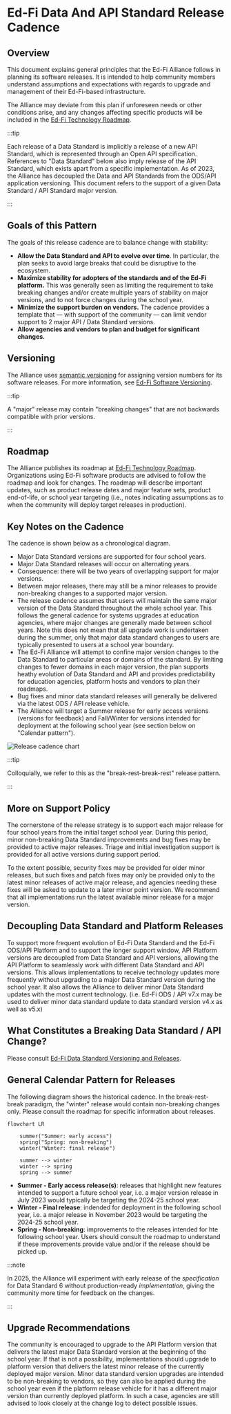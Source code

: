 # Ed-Fi Data And API Standard Release Cadence

## Overview

This document explains general principles that the Ed-Fi Alliance follows in
planning its software releases. It is intended to help community members
understand assumptions and expectations with regards to upgrade and management
of their Ed-Fi-based infrastructure.

The Alliance may deviate from this plan if unforeseen needs or other conditions
arise, and any changes affecting specific products will be included in the
[Ed-Fi Technology Roadmap](./readme.mdx).

:::tip

Each release of a Data Standard is implicitly a release of a new API Standard,
which is represented through an Open API specification. References to "Data
Standard" below also imply release of the API Standard, which exists apart from
a specific implementation. As of 2023, the Alliance has decoupled the Data and
API Standards from the ODS/API application versioning. This document refers to
the support of a given Data Standard / API Standard major version.

:::

## Goals of this Pattern

The goals of this release cadence are to balance change with stability:

* **Allow the Data Standard and API to evolve over time**. In particular, the
  plan seeks to avoid large breaks that could be disruptive to the ecosystem.
* **Maximize stability for adopters of the standards and of the Ed-Fi
  platform.** This was generally seen as limiting the requirement to take
  breaking changes and/or create multiple years of stability on major versions,
  and to not force changes during the school year.
* **Minimize the support burden on vendors.** The cadence provides a template
  that &mdash; with support of the community &mdash; can limit vendor support to
  2 major API / Data Standard versions.
* **Allow agencies and vendors to plan and budget for significant changes.**

## Versioning

The Alliance uses [semantic versioning](https://www.semver.org) for assigning
version numbers for its software releases. For more information, see [Ed-Fi
Software
Versioning](/community/sdlc/code-contribution-guidelines/software-versioning).

:::tip

A "major" release may contain "breaking changes" that are not backwards
compatible with prior versions.

:::

## Roadmap

The Alliance publishes its roadmap at [Ed-Fi Technology Roadmap](./readme.mdx).
Organizations using Ed-Fi software products are advised to follow the roadmap
and look for changes. The roadmap will describe important updates, such as
product release dates and major feature sets, product end-of-life, or school
year targeting (i.e., notes indicating assumptions as to when the community will
deploy target releases in production).

## Key Notes on the Cadence

The cadence is shown below as a chronological diagram.

* Major Data Standard versions are supported for four school years.
* Major Data Standard releases will occur on alternating years.
* Consequence: there will be two years of overlapping support for major
  versions.
* Between major releases, there may still be a minor releases to provide
  non-breaking changes to a supported major version.
* The release cadence assumes that users will maintain the same major version of
  the Data Standard throughout the whole school year. This follows the general
  cadence for systems upgrades at education agencies, where major changes are
  generally made between school years. Note this does not mean that all upgrade
  work is undertaken during the summer, only that major data standard changes to
  users are typically presented to users at a school year boundary.
* The Ed-Fi Alliance will attempt to confine major version changes to the Data
  Standard to particular areas or domains of the standard. By limiting changes
  to fewer domains in each major version, the plan supports heathy evolution of
  Data Standard and API and provides predictability for education agencies,
  platform hosts and vendors to plan their roadmaps.
* Bug fixes and minor data standard releases will generally be delivered via the
  latest ODS / API release vehicle.
* The Alliance will target a Summer release for early access versions (versions
  for feedback) and Fall/Winter for versions intended for deployment at the
  following school year (see section below on "Calendar pattern").

![Release cadence chart](https://edfidocs.blob.core.windows.net/$web/img/reference/release-cadence.png)

:::tip

Colloquially, we refer to this as the "break-rest-break-rest" release pattern.

:::

## More on Support Policy

The cornerstone of the release strategy is to support each major release for
four school years from the initial target school year. During this period, minor
non-breaking Data Standard improvements and bug fixes may be provided to active
major releases. Triage and initial investigation support is provided for all
active versions during support period.

To the extent possible, security fixes may be provided for older minor releases,
but such fixes and patch fixes may only be provided only to the latest minor
releases of active major release, and agencies needing these fixes will be asked
to update to a later minor point version. We recommend that all implementations
run the latest available minor release for a major version.

## Decoupling Data Standard and Platform Releases

To support more frequent evolution of Ed-Fi Data Standard and the Ed-Fi ODS/API
Platform and to support the longer support window, API Platform versions are
decoupled from Data Standard and API versions, allowing the API Platform to
seamlessly work with different Data Standard and API versions. This allows
implementations to receive technology updates more frequently without upgrading
to a major Data Standard version during the school year. It also allows the
Alliance to deliver minor Data Standard updates with the most current
technology. (i.e. Ed-Fi ODS / API v7.x may be used to deliver minor data
standard update to data standard version v4.x as well as v5.x)

## What Constitutes a Breaking Data Standard / API Change?

Please consult [Ed-Fi Data Standard Versioning and
Releases](../1-data-exchange/versioning-and-releases.md).

## General Calendar Pattern for Releases

The following diagram shows the historical cadence. In the break-rest-break
paradigm, the "winter" release would contain non-breaking changes only. Please
consult the roadmap for specific information about releases.

```mermaid
flowchart LR

    summer("Summer: early access")
    spring("Spring: non-breaking")
    winter("Winter: final release")

    summer --> winter
    winter --> spring
    spring --> summer
```

* **Summer - Early access release(s)**: releases that highlight new features
  intended to support a future school year, i.e. a major version release in July
  2023 would typically be targeting the 2024-25 school year.
* **Winter - Final release**: indended for deployment in the following school
  year, i.e. a major release in November 2023 would be targeting the 2024-25
  school year.
* **Spring - Non-breaking**: improvements to the releases intended for hte
  following school year. Users should consult the roadmap to understand if these
  improvements provide value and/or if the release should be picked up.

:::note

In 2025, the Alliance will experiment with early release of the _specification_
for Data Standard 6 without production-ready _implementation_, giving the community
more time for feedback on the changes.

:::

## Upgrade Recommendations

The community is encouraged to upgrade to the API Platform version that delivers
the latest major Data Standard version at the beginning of the school year. If
that is not a possibility, implementations should upgrade to platform version
that delivers the latest minor release of the currently deployed major version.
Minor data standard version upgrades are intended to be non-breaking to vendors,
so they can also be applied during the school year even if the platform release
vehicle for it has a different major version than currently deployed platform.
In such a case, agencies are still advised to look closely at the change log to
detect possible issues.
